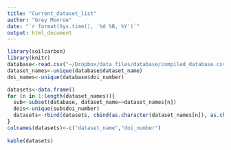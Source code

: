 ```yaml
---
title: "Current_dataset_list"
author: "Grey Monroe"
date: "`r format(Sys.time(), '%d %B, %Y')`"
output: html_document
---
```


```r
library(soilcarbon)
library(knitr)
database<-read.csv("~/Dropbox/data_files/database/compiled_database.csv")
dataset_names<-unique(database$dataset_name)
doi_names<-unique(database$doi_number)

datasets<-data.frame()
for (n in 1:length(dataset_names)){
  sub<-subset(database, dataset_name==dataset_names[n])
  dois<-unique(sub$doi_number)
  datasets<-rbind(datasets, cbind(as.character(dataset_names[n]), as.character(dois)))
}
colnames(datasets)<-c("dataset_name","doi_number")
  
kable(datasets)
```
